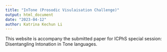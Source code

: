```yaml
---
title: "InTone (Prosodic Visulaisation Challenge)"
output: html_document
date: "2023-04-12"
author: Katrina Kechun Li
---
```


This website is accompany the submitted paper for ICPhS special session: Disentangling Intonation in Tone languages.
